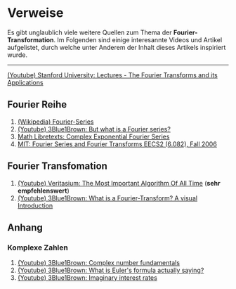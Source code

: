 # Verweise

Es gibt unglaublich viele weitere Quellen zum Thema der **Fourier-Transformation**. Im Folgenden sind einige interesannte Videos und Artikel aufgelistet, durch welche unter Anderem der Inhalt dieses Artikels inspiriert wurde.

---

[(Youtube) Stanford University: Lectures - The Fourier Transforms and its Applications](https://www.youtube.com/playlist?list=PLB24BC7956EE040CD)

## Fourier Reihe

1. [(Wikipedia) Fourier-Series](https://en.wikipedia.org/wiki/Fourier_series)
2. [(Youtube) 3Blue1Brown: But what is a Fourier series?](https://www.youtube.com/watch?v=r6sGWTCMz2k)
3. [Math Libretexts: Complex Exponential Fourier Series](<https://math.libretexts.org/Bookshelves/Differential_Equations/Introduction_to_Partial_Differential_Equations_(Herman)/09%3A_Transform_Techniques_in_Physics/9.02%3A_Complex_Exponential_Fourier_Series>)
4. [MIT: Fourier Series and Fourier Transforms EECS2 (6.082), Fall 2006](https://web.mit.edu/6.02/www/f2006/handouts/Fourier.pdf)

## Fourier Transfomation

1. [(Youtube) Veritasium: The Most Important Algorithm Of All Time](https://www.youtube.com/watch?v=nmgFG7PUHfo) (**sehr empfehlenswert**)
2. [(Youtube) 3Blue1Brown: What is a Fourier-Transform? A visual Introduction](https://www.youtube.com/watch?v=spUNpyF58BY)

## Anhang

### Komplexe Zahlen

1. [(Youtube) 3Blue1Brown: Complex number fundamentals](https://www.youtube.com/watch?v=5PcpBw5Hbwo)
2. [(Youtube) 3Blue1Brown: What is Euler's formula actually saying?](https://www.youtube.com/watch?v=ZxYOEwM6Wbk)
3. [(Youtube) 3Blue1Brown: Imaginary interest rates](https://www.youtube.com/watch?v=IAEASE5GjdI)
